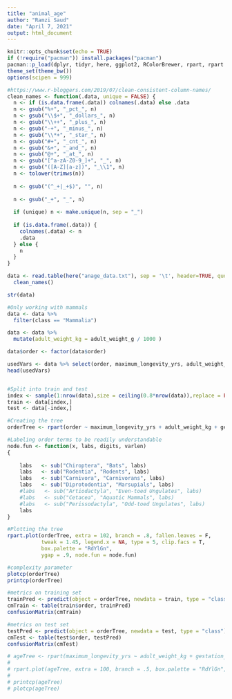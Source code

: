 ```yaml
---
title: "animal_age"
author: "Ramzi Saud"
date: "April 7, 2021"
output: html_document
---
```


```r
knitr::opts_chunk$set(echo = TRUE)
if (!require("pacman")) install.packages("pacman")
pacman::p_load(dplyr, tidyr, here, ggplot2, RColorBrewer, rpart, rpart.plot, stringr, caret)
theme_set(theme_bw())
options(scipen = 999)

#https://www.r-bloggers.com/2019/07/clean-consistent-column-names/
clean_names <- function(.data, unique = FALSE) {
  n <- if (is.data.frame(.data)) colnames(.data) else .data
  n <- gsub("%+", "_pct_", n)
  n <- gsub("\\$+", "_dollars_", n)
  n <- gsub("\\++", "_plus_", n)
  n <- gsub("-+", "_minus_", n)
  n <- gsub("\\*+", "_star_", n)
  n <- gsub("#+", "_cnt_", n)
  n <- gsub("&+", "_and_", n)
  n <- gsub("@+", "_at_", n)
  n <- gsub("[^a-zA-Z0-9_]+", "_", n)
  n <- gsub("([A-Z][a-z])", "_\\1", n)
  n <- tolower(trimws(n))
  
  n <- gsub("(^_+|_+$)", "", n)
  
  n <- gsub("_+", "_", n)
  
  if (unique) n <- make.unique(n, sep = "_")
  
  if (is.data.frame(.data)) {
    colnames(.data) <- n
    .data
  } else {
    n
  }
}
```

```r
data <- read.table(here("anage_data.txt"), sep = '\t', header=TRUE, quote = "\"") %>%
  clean_names()

str(data)

#Only working with mammals
data <- data %>%
  filter(class == "Mammalia")

data <- data %>%
  mutate(adult_weight_kg = adult_weight_g / 1000 )

data$order <- factor(data$order)

usedVars <- data %>% select(order, maximum_longevity_yrs, adult_weight_kg, gestation_incubation_days, female_maturity_days, male_maturity_days)
head(usedVars)


#Split into train and test
index <- sample(1:nrow(data),size = ceiling(0.8*nrow(data)),replace = FALSE)
train <- data[index,]
test <- data[-index,]
```

```r
#Creating the tree
orderTree <- rpart(order ~ maximum_longevity_yrs + adult_weight_kg + gestation_incubation_days + female_maturity_days + male_maturity_days , train, method = "class")

#Labeling order terms to be readily understandable
node.fun <- function(x, labs, digits, varlen)
{
    
    labs   <- sub("Chiroptera", "Bats", labs)
    labs   <- sub("Rodentia", "Rodents", labs)
    labs   <- sub("Carnivora", "Carnivorans", labs)
    labs   <- sub("Diprotodontia", "Marsupials", labs)
    #labs   <- sub("Artiodactyla", "Even-toed Ungulates", labs)
    #labs   <- sub("Cetacea", "Aquatic Mammals", labs)
    #labs   <- sub("Perissodactyla", "Odd-toed Ungulates", labs)
    labs
}

#Plotting the tree
rpart.plot(orderTree, extra = 102, branch = .8, fallen.leaves = F, 
           tweak = 1.45, legend.x = NA, type = 5, clip.facs = T, 
           box.palette = "RdYlGn", 
           ygap = .9, node.fun = node.fun)

#complexity parameter
plotcp(orderTree)
printcp(orderTree)

#metrics on training set
trainPred <- predict(object = orderTree, newdata = train, type = "class")
cmTrain <- table(train$order, trainPred)
confusionMatrix(cmTrain)

#metrics on test set
testPred <- predict(object = orderTree, newdata = test, type = "class")
cmTest <- table(test$order, testPred)
confusionMatrix(cmTest)

```


```r
# ageTree <- rpart(maximum_longevity_yrs ~ adult_weight_kg + gestation_incubation_days + female_maturity_days + male_maturity_days , train, method = "anova")
# 
# rpart.plot(ageTree, extra = 100, branch = .5, box.palette = "RdYlGn", prefix = "Longevity_yr\n", fallen.leaves = F, tweak = 1.3, type = 3)
# 
# printcp(ageTree)
# plotcp(ageTree)
```

